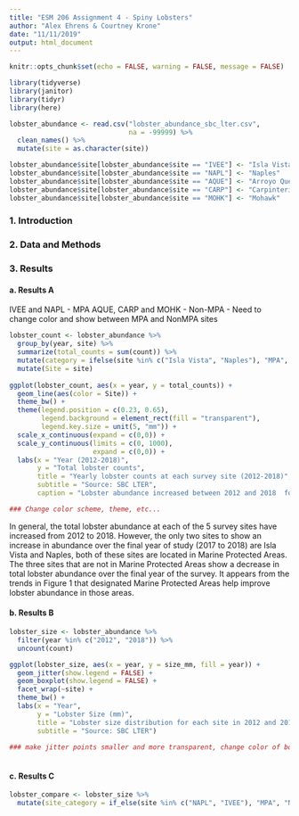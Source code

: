 ```yaml
---
title: "ESM 206 Assignment 4 - Spiny Lobsters"
author: "Alex Ehrens & Courtney Krone"
date: "11/11/2019"
output: html_document
---
```


```r
knitr::opts_chunk$set(echo = FALSE, warning = FALSE, message = FALSE)
```

```r
library(tidyverse)
library(janitor)
library(tidyr)
library(here)
```

```r
lobster_abundance <- read.csv("lobster_abundance_sbc_lter.csv",
                              na = -99999) %>% 
  clean_names() %>% 
  mutate(site = as.character(site))

lobster_abundance$site[lobster_abundance$site == "IVEE"] <- "Isla Vista"
lobster_abundance$site[lobster_abundance$site == "NAPL"] <- "Naples"
lobster_abundance$site[lobster_abundance$site == "AQUE"] <- "Arroyo Quemado"
lobster_abundance$site[lobster_abundance$site == "CARP"] <- "Carpinteria"
lobster_abundance$site[lobster_abundance$site == "MOHK"] <- "Mohawk"
```

### 1. Introduction


### 2. Data and Methods


### 3. Results

#### a. Results A
IVEE and NAPL - MPA
AQUE, CARP and MOHK - Non-MPA
- Need to change color and show between MPA and NonMPA sites

```r
lobster_count <- lobster_abundance %>% 
  group_by(year, site) %>% 
  summarize(total_counts = sum(count)) %>% 
  mutate(category = ifelse(site %in% c("Isla Vista", "Naples"), "MPA", "Non-MPA")) %>% 
  mutate(Site = site)
  
ggplot(lobster_count, aes(x = year, y = total_counts)) +
  geom_line(aes(color = Site)) +
  theme_bw() +
  theme(legend.position = c(0.23, 0.65),
        legend.background = element_rect(fill = "transparent"),
        legend.key.size = unit(5, "mm")) +
  scale_x_continuous(expand = c(0,0)) +
  scale_y_continuous(limits = c(0, 1000),
                     expand = c(0,0)) +
  labs(x = "Year (2012-2018)",
       y = "Total lobster counts",
       title = "Yearly lobster counts at each survey site (2012-2018)",
       subtitle = "Source: SBC LTER",
       caption = "Lobster abundance increased between 2012 and 2018  for most of the sites excluding AQUE site. The MPA sites (IVEE and NAPL) lobster abundance grew substantially over the recorded years compared to non-MPA sites")

### Change color scheme, theme, etc...
```

In general, the total lobster abundance at each of the 5 survey sites have increased from 2012 to 2018. However, the only two sites to show an increase in abundance over the final year of study (2017 to 2018) are Isla Vista and Naples, both of these sites are located in Marine Protected Areas. The three sites that are not in Marine Protected Areas show a decrease in total lobster abundance over the final year of the survey. It appears from the trends in Figure 1 that designated Marine Protected Areas help improve lobster abundance in those areas.

#### b. Results B

```r
lobster_size <- lobster_abundance %>% 
  filter(year %in% c("2012", "2018")) %>% 
  uncount(count)

ggplot(lobster_size, aes(x = year, y = size_mm, fill = year)) +
  geom_jitter(show.legend = FALSE) +
  geom_boxplot(show.legend = FALSE) +
  facet_wrap(~site) +
  theme_bw() +
  labs(x = "Year",
       y = "Lobster Size (mm)",
       title = "Lobster size distribution for each site in 2012 and 2018",
       subtitle = "Source: SBC LTER")
  
### make jitter points smaller and more transparent, change color of boxplots, adjust theme, make beautiful, etc...
  
```

#### c. Results C

```r
lobster_compare <- lobster_size %>% 
  mutate(site_category = if_else(site %in% c("NAPL", "IVEE"), "MPA", "Non-MPA"))
```

